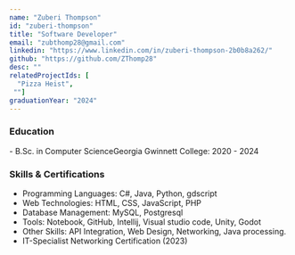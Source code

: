 ```yaml
---
name: "Zuberi Thompson"
id: "zuberi-thompson"
title: "Software Developer"
email: "zubthomp28@gmail.com"
linkedin: "https://www.linkedin.com/in/zuberi-thompson-2b0b8a262/"
github: "https://github.com/ZThomp28"
desc: ""
relatedProjectIds: [
  "Pizza Heist",
 ""]
graduationYear: "2024"
---
```


### Education
<div>
- B.Sc. in Computer ScienceGeorgia Gwinnett College: 2020 - 2024
</div>

### Skills & Certifications
<ul>
  <li> Programming Languages: C#, Java, Python, gdscript</li>
  <li>Web Technologies: HTML, CSS, JavaScript, PHP</li>
  <li>Database Management: MySQL, Postgresql</li>
  <li>Tools: Notebook, GitHub, Intellij, Visual studio code, Unity, Godot</li>
  <li>Other Skills: API Integration, Web Design, Networking, Java processing.</li>
  <li>IT-Specialist Networking Certification (2023)</li>
</ul>

